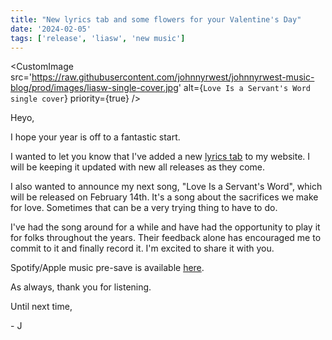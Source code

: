 ```yaml
---
title: "New lyrics tab and some flowers for your Valentine's Day"
date: '2024-02-05'
tags: ['release', 'liasw', 'new music']
---
```


<CustomImage
  src='https://raw.githubusercontent.com/johnnyrwest/johnnyrwest-music-blog/prod/images/liasw-single-cover.jpg'
  alt={`Love Is a Servant's Word single cover`}
  priority={true}
/>

Heyo,

I hope your year is off to a fantastic start.

I wanted to let you know that I've added a new [lyrics tab](https://music.johnnyrwest.com/lyrics) to my website. I will be keeping it updated with new all releases as they come.

I also wanted to announce my next song, "Love Is a Servant's Word", which will be released on February 14th. It's a song about the sacrifices we make for love. Sometimes that can be a very trying thing to have to do.

I've had the song around for a while and have had the opportunity to play it for folks throughout the years. Their feedback alone has encouraged me to commit to it and finally record it. I'm excited to share it with you.

Spotify/Apple music pre-save is available [here](https://music.johnnyrwest.com/links/liasw?hypesource=blog).

As always, thank you for listening.

Until next time,

\- J
